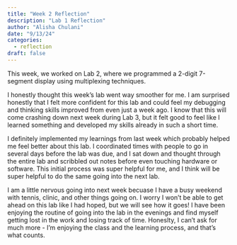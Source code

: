 ```yaml
---
title: "Week 2 Reflection"
description: "Lab 1 Reflection"
author: "Alisha Chulani"
date: "9/13/24"
categories:
  - reflection
draft: false
---
```


This week, we worked on Lab 2, where we programmed a 2-digit 7-segment display using multiplexing techniques. 

I honestly thought this week's lab went way smoother for me. I am surprised honestly that I felt more confident for this lab and could feel my debugging and thinking skills improved from even just a week ago. I know that this will come crashing down next week during Lab 3, but it felt good to feel like I learned something and developed my skills already in such a short time. 

I definitely implemented my learnings from last week which probably helped me feel better about this lab. I coordinated times with people to go in several days before the lab was due, and I sat down and thought through the entire lab and scribbled out notes before even touching hardware or software. This initial process was super helpful for me, and I think will be super helpful to do the same going into the next lab. 

I am a little nervous going into next week becuase I have a busy weekend with tennis, clinic, and other things going on. I worry I won't be able to get ahead on this lab like I had hoped, but we will see how it goes! I have been enjoying the routine of going into the lab in the evenings and find myself getting lost in the work and losing track of time. Honeslty, I can't ask for much more - I'm enjoying the class and the learning process, and that's what counts. 